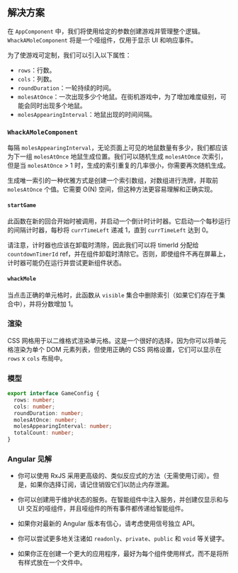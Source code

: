 
## 解决方案

在 `AppComponent` 中，我们将使用给定的参数创建游戏并管理整个逻辑。`WhackAMoleComponent` 将是一个哑组件，仅用于显示 UI 和响应事件。

为了使游戏可定制，我们可以引入以下属性：

* `rows`：行数。
* `cols`：列数。
* `roundDuration`：一轮持续的时间。
* `molesAtOnce`：一次出现多少个地鼠。在街机游戏中，为了增加难度级别，可能会同时出现多个地鼠。
* `molesAppearingInterval`：地鼠出现的时间间隔。

### `WhackAMoleComponent`

每隔 `molesAppearingInterval`，无论页面上可见的地鼠数量有多少，我们都应该为下一组 `molesAtOnce` 地鼠生成位置。我们可以随机生成 `molesAtOnce` 次索引，但是当 `molesAtOnce` > 1 时，生成的索引重复的几率很小，你需要再次随机生成。

生成唯一索引的一种优雅方式是创建一个索引数组，对数组进行洗牌，并取前 `molesAtOnce` 个值。它需要 O(N) 空间，但这种方法更容易理解和正确实现。

#### `startGame`

此函数在新的回合开始时被调用，并启动一个倒计时计时器。它启动一个每秒运行的间隔计时器，每秒将 `currTimeLeft` 递减 1，直到 `currTimeLeft` 达到 0。

请注意，计时器也应该在卸载时清除，因此我们可以将 timerId 分配给 `countdownTimerId` ref，并在组件卸载时清除它。否则，即使组件不再在屏幕上，计时器可能仍在运行并尝试更新组件状态。

#### `whackMole`

当点击正确的单元格时，此函数从 `visible` 集合中删除索引（如果它们存在于集合中），并将分数增加 1。

### 渲染

CSS 网格用于以二维格式渲染单元格。这是一个很好的选择，因为你可以将单元格渲染为单个 DOM 元素列表，但使用正确的 CSS 网格设置，它们可以显示在 `rows` x `cols` 布局中。

### 模型

```typescript
export interface GameConfig {
  rows: number;
  cols: number;
  roundDuration: number;
  molesAtOnce: number;
  molesAppearingInterval: number;
  totalCount: number;
}
```

### Angular 见解

* 你可以使用 RxJS 采用更高级的、类似反应式的方法（无需使用订阅）。但是，如果你选择订阅，请记住销毁它们以防止内存泄漏。

* 你可以创建用于维护状态的服务。在智能组件中注入服务，并创建仅显示和与 UI 交互的哑组件，并且哑组件的所有事件都传递给智能组件。

* 如果你对最新的 Angular 版本有信心，请考虑使用信号独立 API。

* 你可以尝试更多地关注诸如 `readonly`、`private`、`public` 和 `void` 等关键字。

* 如果你正在创建一个更大的应用程序，最好为每个组件使用样式，而不是将所有样式放在一个文件中。

<TestCases />

